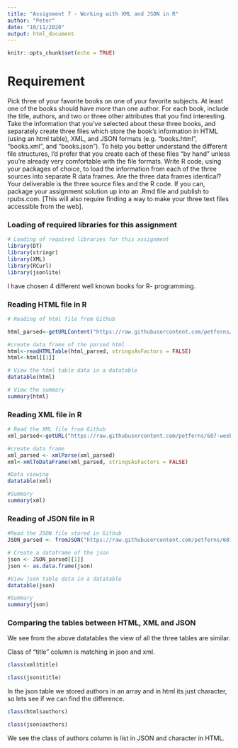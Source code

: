 ---
title: "Assignment 7 - Working with XML and JSON in R"
author: "Peter"
date: "10/11/2020"
output: html_document
---

```{r setup, include=FALSE}
knitr::opts_chunk$set(echo = TRUE)
```


# Requirement

Pick three of your favorite books on one of your favorite subjects. At least one of the books should have more
than one author. For each book, include the title, authors, and two or three other attributes that you find
interesting.
Take the information that you’ve selected about these three books, and separately create three files which
store the book’s information in HTML (using an html table), XML, and JSON formats (e.g. “books.html”,
“books.xml”, and “books.json”). To help you better understand the different file structures, I’d prefer that you
create each of these files “by hand” unless you’re already very comfortable with the file formats.
Write R code, using your packages of choice, to load the information from each of the three sources into
separate R data frames. Are the three data frames identical?
Your deliverable is the three source files and the R code. If you can, package your assignment solution up into
an .Rmd file and publish to rpubs.com. [This will also require finding a way to make your three text files
accessible from the web].

### Loading of required libraries for this assignment

```{r}
# Loading of required libraries for this assignment
library(DT)
library(stringr)
library(XML)
library(RCurl)
library(jsonlite)
```

I have chosen 4 different well known books for R- programming.

### Reading HTML file in R



```{r}
# Reading of html file from Github

html_parsed<-getURLContent("https://raw.githubusercontent.com/petferns/607-week7/main/book.html")

#create data frame of the parsed html
html<-readHTMLTable(html_parsed, stringsAsFactors = FALSE)
html<-html[[1]]

# View the html table data in a datatable
datatable(html)

# View the summary
summary(html)
```

### Reading XML file in R

```{r}
# Read the XML file from Github
xml_parsed<-getURL("https://raw.githubusercontent.com/petferns/607-week7/main/book.xml")

#create data frame
xml_parsed <- xmlParse(xml_parsed)
xml<-xmlToDataFrame(xml_parsed, stringsAsFactors = FALSE)

#Data viewing
datatable(xml)

#Summary
summary(xml)
```

### Reading of JSON file in R


```{r}
#Read the JSON file stored in Github
JSON_parsed <- fromJSON("https://raw.githubusercontent.com/petferns/607-week7/main/book.json")

# Create a dataframe of the json
json <- JSON_parsed[[1]]
json <- as.data.frame(json)

#View json table data in a datatable
datatable(json)

#Summary
summary(json)

```

### Comparing the tables between HTML, XML and JSON

We see from the above datatables the view of all the three tables are similar.

Class of "title" column is matching in json and xml.

```{r}
class(xml$title)
```

```{r}
class(json$title)
```


In the json table we stored authors in an array and in html its just character, so lets see if we can find the difference.

```{r}
class(html$authors)
```
```{r}
class(json$authors)
```
We see the class of authors column is list in JSON and character in HTML.
